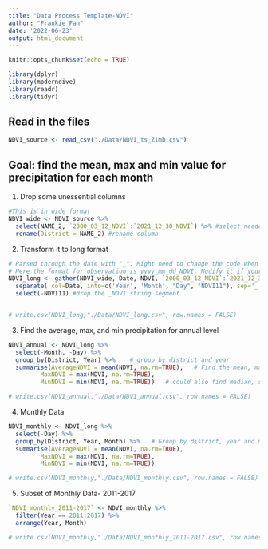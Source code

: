 ```yaml
---
title: "Data Process Template-NDVI"
author: "Frankie Fan"
date: '2022-06-23'
output: html_document
---
```


```r
knitr::opts_chunk$set(echo = TRUE)
```

```r
library(dplyr)
library(moderndive)
library(readr)
library(tidyr)
```
## Read in the files
```r
NDVI_source <- read_csv("./Data/NDVI_ts_Zimb.csv")

```

## Goal: find the mean, max and min value for precipitation for each month

1. Drop some unessential columns 
```r
#This is in wide format
NDVI_wide <- NDVI_source %>% 
  select(NAME_2, `2000_03_12_NDVI`:`2021_12_30_NDVI`) %>% #select needed columns--Districts and observations
  rename(District = NAME_2) #rename column
```

2. Transform it to long format
```r
# Parsed through the date with "_". Might need to change the code when it comes with different format
# Here the format for observation is yyyy_mm_dd_NDVI. Modify it if your observation comes with a different format.
NDVI_long <- gather(NDVI_wide, Date, NDVI, `2000_03_12_NDVI`:`2021_12_30_NDVI`)%>% 
  separate( col=Date, into=c('Year', 'Month', "Day", "NDVI11"), sep='_') %>% # Parsed it into Year/Month/Day
  select(-NDVI11) #drop the _NDVI string segment


# write.csv(NDVI_long,"./Data/NDVI_long.csv", row.names = FALSE)
```

3. Find the average, max, and min precipitation for annual level
```r
NDVI_annual <- NDVI_long %>% 
  select(-Month, -Day) %>% 
  group_by(District, Year) %>%    # group by district and year
  summarise(AverageNDVI = mean(NDVI, na.rm=TRUE),   # Find the mean, max, min by district
         MaxNDVI = max(NDVI, na.rm=TRUE),
         MinNDVI = min(NDVI, na.rm=TRUE))   # could also find median, standard deviation, z-score if needed

# write.csv(NDVI_annual,"./Data/NDVI_annual.csv", row.names = FALSE)


```

4. Monthly Data
```r
NDVI_monthly <- NDVI_long %>% 
  select(-Day) %>% 
  group_by(District, Year, Month) %>%   # Group by district, year and month
  summarise(AverageNDVI = mean(NDVI, na.rm=TRUE),   
         MaxNDVI = max(NDVI, na.rm=TRUE),
         MinNDVI = min(NDVI, na.rm=TRUE))

# write.csv(NDVI_monthly,"./Data/NDVI_monthly.csv", row.names = FALSE)

```


5. Subset of Monthly Data- 2011-2017
```r
`NDVI_monthly_2011-2017` <- NDVI_monthly %>% 
  filter(Year == 2011:2017) %>% 
  arrange(Year, Month)

# write.csv(NDVI_monthly,"./Data/NDVI_monthly_2011-2017.csv", row.names = FALSE)
```

